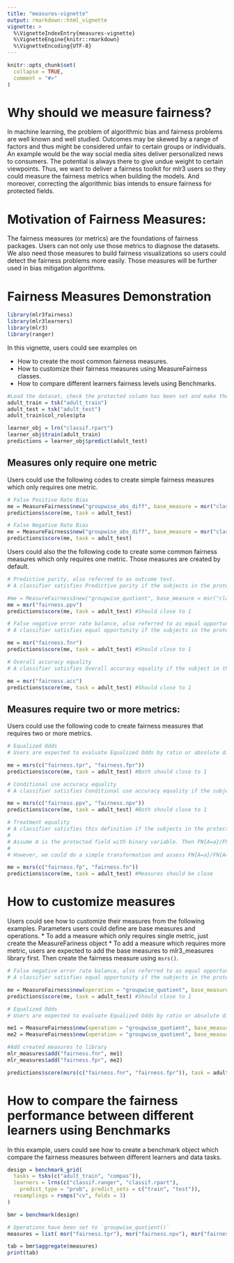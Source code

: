 ```yaml
---
title: "measures-vignette"
output: rmarkdown::html_vignette
vignette: >
  %\VignetteIndexEntry{measures-vignette}
  %\VignetteEngine{knitr::rmarkdown}
  %\VignetteEncoding{UTF-8}
---
```


```r
knitr::opts_chunk$set(
  collapse = TRUE,
  comment = "#>"
)
```

# Why should we measure fairness?

In machine learning, the problem of algorithmic bias and fairness problems are well known and well studied. Outcomes may be skewed by a range of factors and thus might be considered unfair to certain groups or individuals. An example would be the way social media sites deliver personalized news to consumers. The potential is always there to give undue weight to certain viewpoints. Thus, we want to deliver a fairness toolkit for mlr3 users so they could measure the fairness metrics when building the models. And moreover, correcting the algorithmic bias intends to ensure fairness for protected fields. 

# Motivation of Fairness Measures:

The fairness measures (or metrics) are the foundations of fairness packages. Users can not only use those metrics to diagnose the datasets. We also need those measures to build fairness visualizations so users could detect the fairness problems more easily. Those measures will be further used in bias mitigation algorithms. 

# Fairness Measures Demonstration

```r
library(mlr3fairness)
library(mlr3learners)
library(mlr3)
library(ranger)
```

In this vignette, users could see examples on 

* How to create the most common fairness measures.
* How to customize their fairness measures using MeasureFairness classes.
* How to compare different learners fairness levels using Benchmarks.

```r
#Load the dataset, check the protected column has been set and make the predictions.
adult_train = tsk("adult_train")
adult_test = tsk("adult_test")
adult_train$col_roles$pta

learner_obj = lrn("classif.rpart")
learner_obj$train(adult_train)
predictions = learner_obj$predict(adult_test)
```

## Measures only require one metric

Users could use the following codes to create simple fairness measures which only requires one metric.

```r
# False Positive Rate Bias
me = MeasureFairness$new("groupwise_abs_diff", base_measure = msr("classif.fpr"))
predictions$score(me, task = adult_test)

# False Negative Rate Bias
me = MeasureFairness$new("groupwise_abs_diff", base_measure = msr("classif.fnr"))
predictions$score(me, task = adult_test)
```

Users could also the the following code to create some common fairness measures which only requires one metric. Those measures are created by default.
```r
# Predictive parity, also referred to as outcome test.
# A classifier satisfies Predictive parity if the subjects in the protected and unprotected groups have equal PPV. We could use the following code to assess it:

#me = MeasureFairness$new("groupwise_quotient", base_measure = msr("classif.ppv"))
me = msr("fairness.ppv")
predictions$score(me, task = adult_test) #Should close to 1

# False negative error rate balance, also referred to as equal opportunity.
# A classifier satisfies equal opportunity if the subjects in the protected and unprotected groups have equal FNR. We could use the following code to assess it:

me = msr("fairness.fnr")
predictions$score(me, task = adult_test) #Should close to 1

# Overall accuracy equality
# A classifier satisfies Overall accuracy equality if the subject in the protected and unprotected groups have equal prediction accuracy. We could use the following code to assess it:

me = msr("fairness.acc")
predictions$score(me, task = adult_test) #Should close to 1
```

## Measures require two or more metrics:

Users could use the following code to create fairness measures that requires two or more metrics.

```r
# Equalized Odds
# Users are expected to evaluate Equalized Odds by ratio or absolute difference. A classifier satisfies Equalized Odds if the subjects in the protected and unprotected groups have equal TPR and equal FPR. So we could use the following code to assess Equalized Odds:

me = msrs(c("fairness.tpr", "fairness.fpr"))
predictions$score(me, task = adult_test) #Both should close to 1

# Conditional use accuracy equality
# A classifier satisfies Conditional use accuracy equality if the subjects in the protected and unprotected groups have equal PPV and equal NPV. We could use ratio or absolute difference to assess it:

me = msrs(c("fairness.ppv", "fairness.npv"))
predictions$score(me, task = adult_test) #Both should close to 1

# Treatment equality
# A classifier satisfies this definition if the subjects in the protected and unprotected groups have an equal ratio of FN and FP, satisfying the formula:
# 
# Assume A is the protected field with binary variable. Then FN{A=a}/FP{A=a} = FN{A=b}/FP{A=b}
# 
# However, we could do a simple transformation and assess FN{A=a}/FN{A=b} = FP{A=a}/FP{A=b}. Then we could use the following code:

me = msrs(c("fairness.fp", "fairness.fn"))
predictions$score(me, task = adult_test) #Measures should be close

```

# How to customize measures

Users could see how to customize their measures from the following examples. Parameters users could define are base measures and operations.
* To add a measure which only requires single metric, just create the MeasureFariness object
* To add a measure which requires more metric, users are expected to add the base measures to mlr3_measures library first. Then create the fairness measure using `msrs()`.
```r
# False negative error rate balance, also referred to as equal opportunity.
# A classifier satisfies equal opportunity if the subjects in the protected and unprotected groups have equal FNR. We could use the following code to assess it:

me = MeasureFairness$new(operation = "groupwise_quotient", base_measure = msr("classif.fnr"))
predictions$score(me, task = adult_test) #Should close to 1

# Equalized Odds
# Users are expected to evaluate Equalized Odds by ratio or absolute difference. A classifier satisfies Equalized Odds if the subjects in the protected and unprotected groups have equal TPR and equal FPR. So we could use the following code to assess Equalized Odds, keep in mind users are expected to add the customized measures to mlr_measures library:

me1 = MeasureFairness$new(operation = "groupwise_quotient", base_measure = msr("classif.fnr"))
me2 = MeasureFairness$new(operation = "groupwise_quotient", base_measure = msr("classif.fpr"))

#Add created measures to library
mlr_measures$add("fairness.fnr", me1)
mlr_measures$add("fairness.fpr", me2)

predictions$score(msrs(c("fairness.fnr", "fairness.fpr")), task = adult_test) #Should close to 1
```

# How to compare the fairness performance between different learners using Benchmarks

In this example, users could see how to create a benchmark object which compare the fairness measures between different learners and data tasks.

```r
design = benchmark_grid(
  tasks = tsks(c("adult_train", "compas")),
  learners = lrns(c("classif.ranger", "classif.rpart"),
    predict_type = "prob", predict_sets = c("train", "test")),
  resamplings = rsmps("cv", folds = 3)
)

bmr = benchmark(design)

# Operations have been set to `groupwise_quotient()`
measures = list( msr("fairness.tpr"), msr("fairness.npv"), msr("fairness.acc"), msr("classif.acc") )

tab = bmr$aggregate(measures)
print(tab)
```

